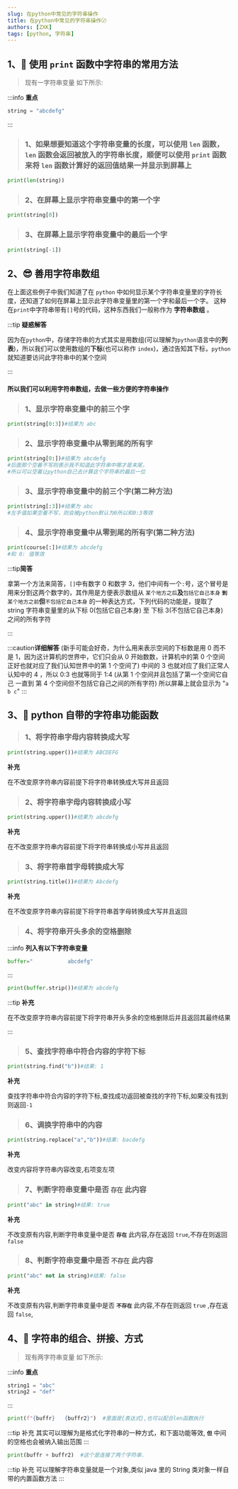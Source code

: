 ```yaml
---
slug: 在python中常见的字符串操作
title: 在python中常见的字符串操作〄
authors: [ZXK]
tags: [python, 字符串]
---
```


<!-- truncate -->

## 1、👀 使用 `print` 函数中字符串的常用方法

> 现有一字符串变量 如下所示:

:::info **重点**

```py
string = "abcdefg"
```

:::

> ### 1、如果想要知道这个字符串变量的长度，可以使用 `len` 函数，`len` 函数会返回被放入的字符串长度，顺便可以使用 `print` 函数 来将 `len` 函数计算好的返回值结果一并显示到屏幕上

```py
print(len(string))
```

> ### 2、在屏幕上显示字符串变量中的第一个字

```py
print(string[0])
```

> ### 3、在屏幕上显示字符串变量中的最后一个字

```py
print(string[-1])
```

## 2、😎 善用字符串数组

在上面这些例子中我们知道了在 `python` 中如何显示某个字符串变量里的字符长度，还知道了如何在屏幕上显示此字符串变量里的第一个字和最后一个字。
这种在`print`中字符串带有`[]`号的代码，这种东西我们一般称作为 **字符串数组** 。

:::tip **疑惑解答**

因为在`python`中，存储字符串的方式其实是用数组(可以理解为`python`语言中的**列表**)，所以我们可以使用数组的**下标**(也可以称作 `index`)，通过告知其下标，`python` 就知道要访问此字符串中的某个空间

:::

#### 所以我们可以利用字符串数组，去做一些方便的字符串操作

> ### 1、显示字符串变量中的前三个字

```py
print(string[0:3])#结果为 abc
```

> ### 2、显示字符串变量中从零到尾的所有字

```py
print(string[0:])#结果为 abcdefg
#后面那个空着不写则表示我不知道此字符串中哪才是末尾，
#所以可以空着让python自己去计算这个字符串的最后一位
```

> ### 3、显示字符串变量中的前三个字(第二种方法)

```py
print(string[:3])#结果为 abc
#左手值如果空着不写，则会被python默认为0所以和0:3等效
```

> ### 4、显示字符串变量中从零到尾的所有字(第二种方法)

```py
print(course[:])#结果为 abcdefg
#和 0: 值等效
```

:::tip**简答**

拿第一个方法来简答，`[]`中有数字 0 和数字 3，他们中间有一个`:`号，这个冒号是用来分割这两个数字的，其作用是方便表示数组从 `某个地方之后`**及**`包括它自己本身` **`到`** `某个地方之前`**但**`不包括它自己本身` 的一种表达方式，下列代码的功能是，提取了 string 字符串变量里的从下标 0(包括它自己本身) 至 下标 3(不包括它自己本身) 之间的所有字符

:::

:::caution**详细解答**
(新手可能会好奇，为什么用来表示空间的下标数是用 0 而不是 1，因为这计算机的世界中，它们只会从 0 开始数数，计算机中的第 0 个空间 正好也就对应了我们认知世界中的第 1 个空间了)
中间的 3 也就对应了我们正常人认知中的 4 ，所以 0:3 也就等同于 1:4 (从第 1 个空间并且包括了第一个空间它自己 一直到 第 4 个空间但不包括它自己之间的所有字符) 所以屏幕上就会显示为 "`a b c`"
:::

## 3、🚀 python 自带的字符串功能函数

> ### 1、将字符串字母内容转换成大写

```py
print(string.upper())#结果为 ABCDEFG
```

**补充**

在不改变原字符串内容前提下将字符串转换成大写并且返回

> ### 2、将字符串字母内容转换成小写

```py
print(string.upper())#结果为 abcdefg
```

**补充**

在不改变原字符串内容前提下将字符串转换成小写并且返回

> ### 3、将字符串首字母转换成大写

```py
print(string.title())#结果为 Abcdefg
```

**补充**

在不改变原字符串内容前提下将字符串首字母转换成大写并且返回

> ### 4、将字符串开头多余的空格删除

:::info **列入有以下字符串变量**

```py
buffer="           abcdefg"
```

:::

```py
print(buffer.strip())#结果为 abcdefg
```

:::tip **补充**

在不改变原字符串内容前提下将字符串开头多余的空格删除后并且返回其最终结果

:::

> ### 5、查找字符串中符合内容的字符下标

```py
print(string.find("b"))#结果: 1
```

**补充**

查找字符串中符合内容的字符下标,查找成功返回被查找的字符下标,如果没有找到则返回`-1`

> ### 6、调换字符串中的内容

```py
print(string.replace("a","b"))#结果: bacdefg
```

**补充**

改变内容将字符串内容改变,右项变左项

> ### 7、判断字符串变量中是否 **`存在`** 此内容

```py
print("abc" in string)#结果: true
```

**补充**

不改变原有内容,判断字符串变量中是否 **`存在`** 此内容,存在返回 `true`,不存在则返回 `false`

> ### 8、判断字符串变量中是否 **`不存在`** 此内容

```py
print("abc" not in string)#结果: false
```

**补充**

不改变原有内容,判断字符串变量中是否 **`不存在`** 此内容,不存在则返回 `true` ,存在返回 `false`,

## 4、🤪 字符串的组合、拼接、方式

> 现有两字符串变量 如下所示:

:::info **重点**

```py
string1 = "abc"
string2 = "def"
```

:::

```py
print(f"{buffr}   {buffr2}")  #里面是{表达式},也可以配合len函数执行
```

:::tip 补充
其实可以理解为是格式化字符串的一种方式，和下面功能等效, **`但`** 中间的空格也会被纳入输出范围
:::

```py
print(buffr + buffr2)  #这个是连接了两个字符串.
```

:::tip 补充
可以理解字符串变量就是一个对象,类似 java 里的 String 类对象一样自带的内置函数方法
:::
